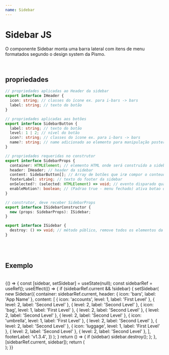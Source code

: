 ```yaml
---
name: Sidebar
---
```



# Sidebar JS

O componente Sidebar monta uma barra lateral com itens de menu formatados segundo o design system da Pismo.

<br />

## propriedades

```typescript
// propriedades aplicadas ao Header da sidebar
export interface IHeader {
  icon: string; // classes do ícone ex. para i-bars -> bars
  label: string; // texto do botão
}

// propriedades aplicadas aos botões
export interface SidebarButton {
  label: string; // texto do botão
  level: 1 | 2; // nível do botão
  icon?: string; // classes do ícone ex. para i-bars -> bars
  name?: string; // name adicionado ao elemento para manipulação posterior
}

// propriedades requeridas no construtor
export interface SidebarProps {
  container: HTMLElement; // elemento HTML onde será construído a sidebar
  header: IHeader; // header da sidebar
  content: SidebarButton[]; // Array de botões que iræ compor o conteudo da sidebar
  footerLabel: string; // texto do footer da sidebar
  onSelected?: (selected: HTMLElement) => void; // evento disparado quando um botão é selecionado, envia o html do botão como argumento
  enableMotion?: boolean; // (Padrao true - menu fechado) ativa botao que permite menu expandir
}

// construtor, deve receber SidebarProps
export interface ISidebarConstructor {
  new (props: SidebarProps): ISidebar;
}

export interface ISidebar {
  destroy: () => void; // método público, remove todos os elementos da página
}
```

<br />
<br />

## Exemplo

<br />

<Playground>
  {() => {
    const [sidebar, setSidebar] = useState(null);
    const sidebarRef = useRef();
    useEffect(() => {
      if (sidebarRef.current && !sidebar) {
        setSidebar(
          new Sidebar({
            container: sidebarRef.current,
            header: { icon: 'bars', label: 'App Name' },
            content: [
              { icon: 'accounts', level: 1, label: 'First Level' },
              { level: 2, label: 'Second Level' },
              { level: 2, label: 'Second Level' },
              { icon: 'bag', level: 1, label: 'First Level' },
              { level: 2, label: 'Second Level' },
              { level: 2, label: 'Second Level' },
              { level: 2, label: 'Second Level' },
              { icon: 'umbrella', level: 1, label: 'First Level' },
              { level: 2, label: 'Second Level' },
              { level: 2, label: 'Second Level' },
              { icon: 'luggage', level: 1, label: 'First Level' },
              { level: 2, label: 'Second Level' },
              { level: 2, label: 'Second Level' },
            ],
            footerLabel: 'v1.3.4',
          })
        );
      }
      return () => {
        if (sidebar) sidebar.destroy();
      };
    }, [sidebarRef.current, sidebar]);
    return (
      <div className="tw-flex tw-h-screen">
        <div ref={sidebarRef}></div>
      </div>
    );
  }}
</Playground>

